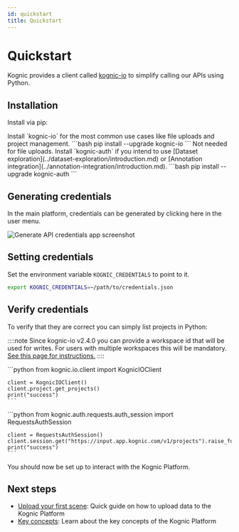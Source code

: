 ```yaml
---
id: quickstart
title: Quickstart
---
```



# Quickstart

Kognic provides a client called [kognic-io](https://pypi.org/project/kognic-io/) to simplify calling our APIs using Python.

## Installation
Install via pip:

<Tabs>
  <TabItem value="kognic-io-installation" label="kognic-io" default>
    Install `kognic-io` for the most common use cases like file uploads and project management.
    ```bash
    pip install --upgrade kognic-io
    ```
  </TabItem>
  <TabItem value="kognic-auth-installation" label="kognic-auth" default>
    Not needed for file uploads. Install `kognic-auth` if you intend to use [Dataset exploration](../dataset-exploration/introduction.md) or [Annotation integration](../annotation-integration/introduction.md).
    ```bash
    pip install --upgrade kognic-auth
    ```
  </TabItem>
</Tabs>



## Generating credentials

In the main platform, credentials can be generated by clicking here in the user menu.

![Generate API credentials app screenshot](../../static/img/generate-api-credentials.png)

## Setting credentials

Set the environment variable `KOGNIC_CREDENTIALS` to point to it.

```bash
export KOGNIC_CREDENTIALS=~/path/to/credentials.json
```

## Verify credentials

To verify that they are correct you can simply list projects in Python:

::::note
Since kognic-io v2.4.0 you can provide a workspace id that will be used for writes.
For users with multiple workspaces this will be mandatory. [See this page for instructions.](../kognic_apis.md#specifying-a-workspace) 
::::

<Tabs>
  <TabItem value="kognic-io-verify" label="kognic-io" default>
    ```python
    from kognic.io.client import KognicIOClient

    client = KognicIOClient()
    client.project.get_projects()
    print("success")
    ```

  </TabItem>
  <TabItem value="kognic-auth-verify" label="kognic-auth" default>
    ```python
    from kognic.auth.requests.auth_session import RequestsAuthSession

    client = RequestsAuthSession()
    client.session.get("https://input.app.kognic.com/v1/projects").raise_for_status()
    print("success")
    ```

  </TabItem>
</Tabs>

You should now be set up to interact with the Kognic Platform.

## Next steps

- [Upload your first scene](../upload-data/upload-your-first-scene.mdx): Quick guide on how to upload data to the Kognic Platform
- [Key concepts](../key_concepts.md): Learn about the key concepts of the Kognic Platform
